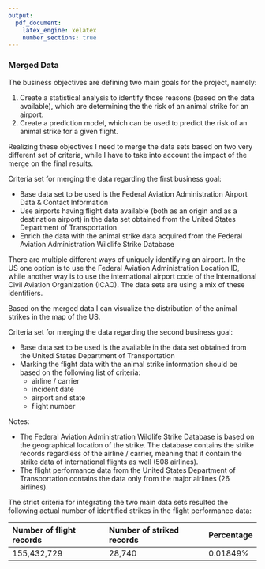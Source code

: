 ```yaml
---
output:
  pdf_document:
    latex_engine: xelatex
    number_sections: true
---
```


### Merged Data

The business objectives are defining two main goals for the project, namely:

1. Create a statistical analysis to identify those reasons (based on the data available), which are determining the the risk of an animal strike for an airport.
2. Create a prediction model, which can be used to predict the risk of an animal strike for a given flight.

Realizing these objectives I need to merge the data sets based on two very different set of criteria, while I have to take into account the impact of the merge on the final results.

Criteria set for merging the data regarding the first business goal:

* Base data set to be used is the Federal Aviation Administration Airport Data & Contact Information
* Use airports having flight data available (both as an origin and as a destination airport) in the data set obtained from the United States Department of Transportation
* Enrich the data with the animal strike data acquired from the Federal Aviation Administration Wildlife Strike Database

There are multiple different ways of uniquely identifying an airport. In the US one option is to use the Federal Aviation Administration Location ID, while another way is to use the international airport code of the International Civil Aviation Organization (ICAO). The data sets are using a mix of these identifiers.

\textit{Note: The airports might have identification code from the International Air Transport Association (IATA) and/or the International Civil Aviation Organization (ICAO) and/or Federal Aviation Administration (FAA LID). Some airports have identification codes from all these organizations, some does not. The data acquired from the agencies are using codes from two of the identification code types.}

Based on the merged data I can visualize the distribution of the animal strikes in the map of the US.

\graphicspath{ {Input/} }

\begin{centering}

\includegraphics{USA_Airports}

\end{centering}


Criteria set for merging the data regarding the second business goal:

* Base data set to be used is the available in the data set obtained from the United States Department of Transportation
* Marking the flight data with the animal strike information should be based on the following list of criteria:
    + airline / carrier
    + incident date
    + airport and state
    + flight number

Notes:

* The Federal Aviation Administration Wildlife Strike Database is based on the geographical location of the strike. The database contains the strike records regardless of the airline / carrier, meaning that it contain the strike data of international flights as well (508 airlines).
* The flight performance data from the United States Department of Transportation contains the data only from the major airlines (26 airlines).

The strict criteria for integrating the two main data sets resulted the following actual number of identified strikes in the flight performance data:

|Number of flight records |Number of striked records |Percentage |
|:------------------------|:-------------------------|:----------|
|155,432,729|28,740|0.01849%|
